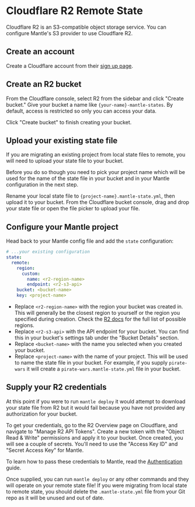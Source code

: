 # Cloudflare R2 Remote State

Cloudflare R2 is an S3-compatible object storage service. You can configure Mantle's S3 provider to
use Cloudflare R2.

## Create an account

Create a Cloudflare account from their [sign up page](https://dash.cloudflare.com/sign-up).

## Create an R2 bucket

From the Cloudflare console, select R2 from the sidebar and click "Create bucket." Give your bucket a name
like `{your-name}-mantle-states`. By default, access is restricted so only you can access your data.

Click "Create bucket" to finish creating your bucket.

## Upload your existing state file

If you are migrating an existing project from local state files to remote, you will need to upload
your state file to your bucket.

Before you do so though you need to pick your project name which will be used for the name of the
state file in your bucket and in your Mantle configuration in the next step.

Rename your local state file to `{project-name}.mantle-state.yml`, then upload it to your bucket. From the
Cloudflare bucket console, drag and drop your state file or open the file picker to upload your file.

## Configure your Mantle project

Head back to your Mantle config file and add the `state` configuration:

```yaml filename="mantle.yml"
# ...your existing configuration
state:
  remote:
    region:
      custom:
        name: <r2-region-name>
        endpoint: <r2-s3-api>
    bucket: <bucket-name>
    key: <project-name>
```

- Replace `<r2-region-name>` with the region your bucket was created in. This will generally be the closest
  region to yourself or the region you specified during creation. Check the [R2
  docs](https://developers.cloudflare.com/r2/buckets/data-location/#available-hints) for the full list of
  possible regions.
- Replace `<r2-s3-api>` with the API endpoint for your bucket. You can find this in your bucket's settings tab
  under the "Bucket Details" section.
- Replace `<bucket-name>` with the name you selected when you created your bucket.
- Replace `<project-name>` with the name of your project. This will be used to name the state file
  in your bucket. For example, if you supply `pirate-wars` it will create a
  `pirate-wars.mantle-state.yml` file in your bucket.

## Supply your R2 credentials

At this point if you were to run `mantle deploy` it would attempt to download your state file from
R2 but it would fail because you have not provided any authorization for your bucket.

To get your credentials, go to the R2 Overview page on Cloudflare, and navigate to "Manage R2 API Tokens".
Create a new token with the "Object Read & Write" permissions and apply it to your bucket. Once created, you
will see a couple of secrets. You'll need to use the "Access Key ID" and "Secret Access Key" for Mantle.

To learn how to pass these credentials to Mantle, read the
[Authentication](/docs/authentication#remote-state-management) guide.

Once supplied, you can run `mantle deploy` or any other commands and they will operate on your
remote state file! If you were migrating from local state to remote state, you should delete the
`.mantle-state.yml` file from your Git repo as it will be unused and out of date.
